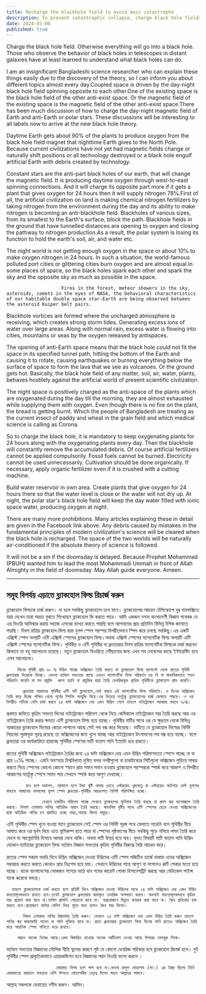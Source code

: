 ```yaml
---
title: Recharge the blackhole field to avoid mass catastrophe
description: To prevent catastrophic collapse, charge black hole fields by maintaining 24-hour oxygenating plants and avoiding artificial fertilizers and fuels. Follow Bangladeshi black hole theory for a balanced, natural environment.
date: 2024-01-06
published: true
---
```


Charge the black hole field. Otherwise everything will go into a black hole. Those who observe the behavior of black holes in telescopes in distant galaxies have at least learned to understand what black holes can do.

I am an insignificant Bangladeshi science researcher who can explain these things easily due to the discovery of the theory, so I can inform you about different topics almost every day.Coupled space is driven by the day-night black hole field spinning opposite to each other.One of the existing space is the black hole field of the other anti-exist space. Or the magnetic field of the existing space is the magnetic field of the other anti-exist space.There has been much discussion of how to charge the day-night magnetic field of Earth and anti-Earth or polar stars. These discussions will be interesting to all labels now to arrive at the new black hole theory.

Daytime Earth gets about 90% of the plants to produce oxygen from the black hole field magnet that nighttime Earth gives to the North Pole. Because current civilizations have not yet had magnetic fields change or naturally shift positions or all technology destroyed or a black hole engulf artificial Earth with debris created by technology.

Constant stars are the anti-part black holes of our earth, that will change the magnetic field. It is producing daytime oxygen through west-to-east spinning connections. And it will charge its opposite part more if it gets a plant that gives oxygen for 24 hours then it will supply nitrogen 78℅.First of all, the artificial civilization on land is making chemical nitrogen fertilizers by taking nitrogen from the environment during the day and its ability to make nitrogen is becoming an anti-blackhole field.
Blackholes of various sizes, from its smallest to the Earth's surface, block the path. Blackhole fields in the ground that have tunnelled distances are opening to oxygen and closing the pathway to nitrogen production.As a result, the polar system is losing its function to hold the earth's soil, air, and water etc.

The night world is not getting enough oxygen in the space or about 10℅ to make oxygen nitrogen in 24 hours. In such a situation, the world-famous polluted port cities or glittering cities burn oxygen and are almost equal in some places of space, so the black holes spark each other and spark the sky and the opposite sky as much as possible in the space.

                        Fires in the forest, meteor showers in the sky, asteroids, comets in the eyes of NASA, the behavioral characteristics of our habitable double space star-Earth are being observed between the asteroid Kuiper belt pairs.

Blackhole vortices are formed where the uncharged atmosphere is receiving, which creates strong storm tides. Generating excess ions of water over large areas. Along with normal rain, excess water is flowing into cities, mountains or seas by the oxygen released by antispaces.

The opening of anti-Earth space means that the black hole could not fit the space in its specified tunnel path, hitting the bottom of the Earth and causing it to rotate, causing earthquakes or burning everything below the surface of space to form the lava that we see as volcanoes. Or the ground gets hot. Basically, the black hole field of any matter, soil, air, water, plants, behaves hostilely against the artificial world of present scientific civilization.

The night space is positively charged as the anti-space of the plants which are oxygenated during the day till the morning, they are almost exhausted while supplying them with oxygen. Even though there is no fire on the plant, the bread is getting burnt. Which the people of Bangladesh are treating as the current insect of paddy and wheat in the grain field and which medical science is calling as Corona.

So to charge the black hole, it is mandatory to keep oxygenating plants for 24 hours along with the oxygenating plants every day. Then the blackhole will constantly remove the accumulated debris. Of course artificial fertilizers cannot be applied compulsorily. Fossil fuels cannot be burned. Electricity cannot be used unnecessarily. Cultivation should be done organically. If necessary, apply organic fertilizer even if it is crushed with a cutting machine.

Build water reservoir in own area. Create plants that give oxygen for 24 hours there so that the water level is close or the water will not dry up. At night, the polar star's black hole field will keep the day water filled with ionic space water, producing oxygen at night.

There are many more prohibitions. Many articles explaining these in detail are given in the Facebook link above.
Any debris caused by mistakes in the fundamental principles of modern civilization's science will be cleared when the black hole is recharged.
The space of the two worlds will be naturally air-conditioned if the absolute theory of science is followed.

It will not be a sin if the doomsday is delayed. Because Prophet Mohammad (PBUH) wanted him to lead the most Mohammadi Ummah in front of Allah Almighty in the field of doomsday.
May Allah guide everyone.
       Ameen.

---

## সমুহ বিপর্যয় এড়াতে ব্ল‍্যাকহোল ফিল্ড রিচার্জ  করুন

ব্ল‍্যাকহোল ফিল্ডকে চার্জ করুন। না হলে সবকিছু ব্ল‍্যাকহোলে চলে যাবে। ব্ল‍্যাকহোলের আচরন টেলিস্কোপে দূর গ‍্যালাক্সিতে যারা দেখেন তারা অন্তত বুঝতে শিখেছেন ব্ল‍্যাকহোল কি করতে পারে।
আমি একজন নগন‍্য বাংলাদেশী বিজ্ঞান গবেষক যে এর থিওরি আবিস্কার করায় সহজে এসবের ব‍্যাখ‍্যা করতে পারছি বলে আপনাদের প্রায় প্রতিদিন বিভিন্ন টপিক জানাতে পারছি।
দিবস রাত্রির ব্ল‍্যাকহোল ফিল্ড দ্বারা যুগল স্পেস পরস্পর বিপরীতভাবে স্পিন করে চলছে সবকিছু।এর একটি এক্সিস্ট স্পেস অপরটি এন্টি এক্সিস্ট স্পেসের ব্ল‍্যাকহোল ফিল্ড।অথবা এক্সিস্ট স্পেসের ম‍্যাগনেটিক ফিল্ড অপরটি এন্টি এক্সিস্ট স্পেসের ম‍্যাগনেটিক ফিল্ড।
পৃথিবীর ও এন্টি পৃথিবীর বা ধ্রুবতারার দিবস রাত্রির ম‍্যাগনেটিক ফিল্ডকে চার্জ করবেন কিভাবে তা বহু আলোচনা হয়েছে। নতুন ব্ল‍্যাকহোল থিওরিতে পৌঁছানোর জন‍্য এখন সব লেবেলের কাছে ইন্টারেস্টিং হবে এসব আলোচনা।

        দিনের পৃথিবী প্রায় ৯০ % উদ্ভিদ পাচ্ছে অক্সিজেন তৈরি করতে যা ব্ল‍্যাকহোল ফিল্ড ম‍্যাগনেট থেকে রাতের পৃথিবী ধ্রুবতারার উত্তরকে দিচ্ছে। কেননা বর্তমান সভ‍্যতার কাছে এখনও ম‍্যাগনেটিক ফিল্ড পরিবর্তন হয় নি বা স্বাভাবিকভাবে স্হান পরিবর্তন করেনি বা সব প্রযুক্তি  ধ্বংস হয়নি বা প্রযুক্তির দ্বারা তৈরি ডেবরিজযুক্ত কৃত্রিম পৃথিবীকে ব্ল‍্যাকহোল গ্রাস করেনি।

          ধ্রুবতারা আমাদের পৃথিবীর এন্টি পার্ট ব্ল‍্যাকহোল,সেই করবে এই ম‍্যাগনেটিক ফিল্ড পরিবর্তন। ও দিনের অক্সিজেন তৈরি করে দিচ্ছে পশ্চিম থেকে পূর্বের স্পিনিং সংযুক্তি দিয়ে।ওর ভিতরে যতটুকু ব্ল‍্যাকহোলের চার্জ মেলাতে পারছে। ও ওর বিপরীত পার্টকে বেশি চার্জ করবে ২৪ ঘন্টা অক্সিজেন দেয় এমন উদ্ভিদ পেলে তাহলে নাইট্রোজেন সরবরাহ করবে ৭৮℅।
প্রথমত জমিতে কৃত্রিম সভ‍্যতা দিনের নাইট্রোজেন পরিবেশ থেকে নিয়ে কেমিক‍্যাল নাইট্রোজেন সার তৈরি করছে আর ওর নাইট্রোজেন তৈরি করার ক্ষমতা এন্টি ব্ল‍্যাকহোল ফিল্ড হয়ে যাচ্ছে।
পৃথিবীর মাটির সাথে ওর যে ক্ষুদ্রতম থেকে বিভিন্ন আকারের ব্ল‍্যাকহোল ফিল্ডের জোড়া লাগানো আছে সেই পথ বন্ধ করে দিয়েছে। মাটিতে যে ব্ল‍্যাকহোল ফিল্ডের নির্দিষ্ট নিয়মের সূরঙ্গযুক্ত দূরত্ব রয়েছে তা অক্সিজেনের জন‍্য খুলে যাচ্ছে আর নাইট্রোজেন উৎপাদনের পথ বন্ধ হয়ে যাচ্ছে।  ফলে ধ্রুবতারা ওর কার্যকারিতা হারাচ্ছে পৃথিবীর স্পেসের মাটি বাতাস পানি ইত‍্যাদি ধরে রাখতে।

রাতের পৃথিবী অক্সিজেন নাইট্রোজেন তৈরির জন‍্য ২৪ ঘন্টা অক্সিজেন দেয় এমন উদ্ভিদ পরিমাণমতো স্পেসে পাচ্ছে না বা প্রায় ১০℅ পাচ্ছে। এমনি অবস্হায় বিশ্ববিখ‍্যাত দুষিত বন্দর নগরীগুলো বা চাকচিক‍্যের সিটিগুলো অক্সিজেন পুড়িয়ে সাবার করতে গিয়ে  স্পেসের কোনো কোনো স্হানে প্রায় সমান সমান হওয়ায় ব্ল‍্যাকহোল পরস্পরকে স্পার্ক করে আকাশ ও বিপরীত আকাশের যতটুকু স্পেসে সমান পায় সেখানে স্পার্ক করে আগুণ দেখাচ্ছে।

           বনে হলে দাবানল, আকাশে হলে উল্কা বৃষ্টি নাসার চোখে এস্টরয়েড ধুমকেতু যা এস্টরয়েড কাইপার বেল্ট যুগলের মাধ‍্যমে আমাদের বসবাসের যুগল স্পেস ধ্রুবতারা-পৃথিবীর আচরনগত বৈশিষ্ট পরিলক্ষিত হচ্ছে। 

                 যেখানে চার্জহীন পরিবেশ পাচ্ছে সেখানে ব্ল‍্যাকহলের ঘূর্নিপাক তৈরি করছে যা প্রবল ঝড় জলোচ্ছাস তৈরি করছে। বিশাল এলাকায় পানির অতিরিক্ত আয়ন তৈরি করছে। স্বাভাবিক বৃষ্টির সাথে এন্টি স্পেসের ‍ছেড়ে দেওয়া অক্সিজেনের দ্বারা অতিরিক্ত পানির ঢল প্রবাহিত হচ্ছে শহর,পাহাড় কিংবা সমুদ্রে।

এন্টি পৃথিবীর স্পেস খুলে যাওয়া মানে ব্ল‍্যাকহোল সেই স্পেস ওর নির্দিষ্ট সূরঙ্গ পথে মেলাতে পারেনি বলে পৃথিবীর নীচে আঘাত করে ওর ঘূর্নন দিয়ে এতে ভূমিকম্প হতে পারে বা স্পেসের পৃষ্ঠভাগের নীচে সবকিছু পুড়ে গলিয়ে লাভা তৈরি করে ফেলে যা আগ্নেয়গিরি হিসাবে আমরা দেখে থাকি। অথবা মাটি উত্তপ্ত হয়ে যায়। মূলত বিষয়টি মাটি বাতাস পানি উদ্ভিদ যেকোন ম‍্যাটারের ব্ল‍্যাকহোল ফিল্ড বর্তমান বিজ্ঞান সভ‍্যতার কৃত্রিম পৃথিবীর বিরুদ্ধে বৈরি আচরন করে।

রাতের স্পেস সকাল অবধি দিনে উদ্ভিদ অক্সিজেন দেওয়া উদ্ভিদের এন্টি স্পেস পজিটিভ চার্জে থাকায় ওদের অক্সিজেন সরবরাহ করতে করতে কোথাও প্রায় নিঃশেষ হয়ে যায়।  সেখানে উদ্ভিদের গায়ে আগুণ না লাগলেও রুটি শেকার মতো হয়ে যাচ্ছে। যাকে বাংলাদেশের লোকজন শস‍্যের মাঠে ধান গমের কারেন্ট পোকা হিসাবেসট্রিট করছে আর মেডিকেল সাইন্স যাকে করোনা বলছে।
                    
      তাহলে ব্ল‍্যাকহোলকে চার্জ করতে হলে প্রতিটি দিনে অক্সিজেন দেওয়া উদ্ভিদের সাথে ২৪ ঘন্টা অক্সিজেন দেয় এমন উদ্ভিদ বাধ‍্যতামূলকভাবে রাখতে হবে।তবেই ব্ল‍্যাকহোল ধ্রুবতারায় জমাকৃত ডেবরিজ অপসারণ করবে। অবশ‍্যই বাধ‍্যতামূলকভাবে কৃত্রিম সার প্রয়োগ করা যাবে না।ফসিল জ্বালানি পোড়ানো যাবে না। অপ্রয়োজনে বিদ‍্যুত ব‍্যবহার করা যাবে না। জৈব প্রক্রিয়ায় চাষ করতে হবে।প্রয়োজনে কাটার মেশিন দিয়ে গুাড়া করে হলেও জৈব সার দিবেন।

          নিজস্ব এলাকায় পানির রিজার্ভার তৈরি করুন। সেখানে ২৪ ঘন্টা অক্সিজেন দেয় এমন উদ্ভিদ তৈরি করুন তাহলে পানির স্তর কাছাকাছি পাবেন বা পানি শুকিয়ে যাবে না। রাতে ধ্রুবতারার ব্ল‍্যাকহোল ফিল্ড দিনের পানি রাতেও অক্সিজেন তৈরি করে আয়নিক স্পেস পানিতে ভরে রাখবে।

        আরও অনেক নিষেধ আছে।এসব বিস্তারিত ব‍্যাখ‍্যার অনেক আর্টিকেল দেওয়া আছে উপরের ফেসবুক লিঙ্কে।
বর্তমান সভ‍্যতার বিজ্ঞানের মৌলিক নীতি ভুলের কারণে সৃষ্ট যে কোনো ডেবরিজ পরিস্কার হবে ব্ল‍্যাকহোল রিচার্জ হলে।
দুই পৃথিবীর স্পেস প্রাকৃতিকভাবে এয়ারকন্ডিশন হবে বিজ্ঞানের পরম থিওরি ফলো করলে । 

                      কেয়ামত বিলম্ব হলে পাপ হবে না।কেননা রাসূল মোহাম্মদ (সা:) এর ইচ্ছা ছিলো তিনি কেয়ামতের ময়দানে সবচেয়ে বেশি উম্মতে মোহাম্মদীর নেতৃত্ব দিবেন মহান আল্লাহর সামনে।
আল্লাহ সকলকে হেদায়েত নসীব করুন।
       আমিন।

